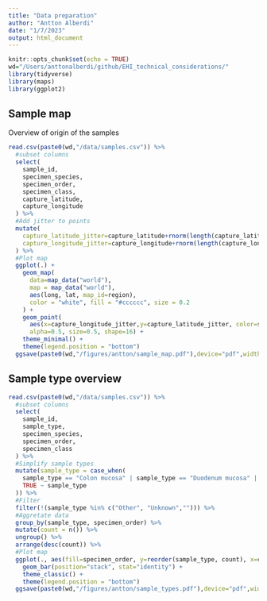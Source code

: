 ```yaml
---
title: "Data preparation"
author: "Antton Alberdi"
date: "1/7/2023"
output: html_document
---
```


```r
knitr::opts_chunk$set(echo = TRUE)
wd="/Users/anttonalberdi/github/EHI_technical_considerations/"
library(tidyverse)
library(maps)
library(ggplot2)
```

## Sample map
Overview of origin of the samples

```r
read.csv(paste0(wd,"/data/samples.csv")) %>%
  #subset columns
  select(
    sample_id,
    specimen_species,
    specimen_order,
    specimen_class,
    capture_latitude,
    capture_longitude
  ) %>%
  #Add jitter to points
  mutate(
    capture_latitude_jitter=capture_latitude+rnorm(length(capture_latitude), mean=0, sd=0.5),
    capture_longitude_jitter=capture_longitude+rnorm(length(capture_longitude), mean=0, sd=0.5),
  ) %>%
  #Plot map  
  ggplot(.) +
    geom_map(
      data=map_data("world"),
      map = map_data("world"),
      aes(long, lat, map_id=region),
      color = "white", fill = "#cccccc", size = 0.2
    ) +
    geom_point(
      aes(x=capture_longitude_jitter,y=capture_latitude_jitter, color=specimen_order),
      alpha=0.5, size=0.5, shape=16) +
    theme_minimal() +
    theme(legend.position = "bottom")
  ggsave(paste0(wd,"/figures/antton/sample_map.pdf"),device="pdf",width=12,height=10)
```

## Sample type overview
```r
read.csv(paste0(wd,"/data/samples.csv")) %>%
  #subset columns
  select(
    sample_id,
    sample_type,
    specimen_species,
    specimen_order,
    specimen_class
  ) %>%
  #Simplify sample types
  mutate(sample_type = case_when(
    sample_type == "Colon mucosa" | sample_type == "Duodenum mucosa" | sample_type == "Jejunum contents" | sample_type == "Esophagus swab" | sample_type == "Duodenum contents" | sample_type == "Stomach contents" | sample_type == "Stomach mucosa" | sample_type == "Colon contents" | sample_type == "Jejunum mucosa" ~ "Gut content",
    TRUE ~ sample_type
  )) %>%
  #Filter
  filter(!(sample_type %in% c("Other", "Unknown",""))) %>%
  #Aggretate data
  group_by(sample_type, specimen_order) %>%
  mutate(count = n()) %>%
  ungroup() %>%
  arrange(desc(count)) %>%
  #Plot map  
  ggplot(., aes(fill=specimen_order, y=reorder(sample_type, count), x=count)) +
    geom_bar(position="stack", stat="identity") +
    theme_classic() +
    theme(legend.position = "bottom")
  ggsave(paste0(wd,"/figures/antton/sample_types.pdf"),device="pdf",width=10,height=6)
```
